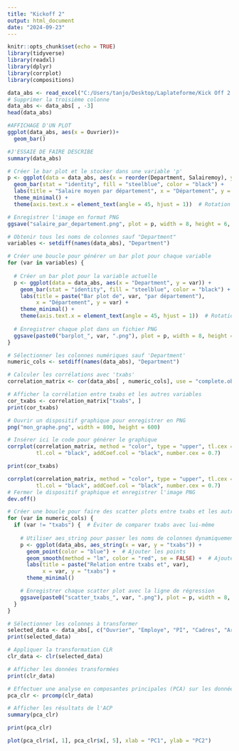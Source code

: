 ---
title: "Kickoff 2"
output: html_document
date: "2024-09-23"
---

```{r setup, include=FALSE}
knitr::opts_chunk$set(echo = TRUE)
library(tidyverse)
library(readxl)
library(dplyr)
library(corrplot)
library(compositions)

data_abs <- read_excel("C:/Users/tanjo/Desktop/Laplateforme/Kick Off 2 Election/data_abs.xlsx")
# Supprimer la troisième colonne
data_abs <- data_abs[ , -3]
head(data_abs)
```
```{r}
#AFFICHAGE D'UN PLOT
ggplot(data_abs, aes(x = Ouvrier))+
  geom_bar()
```
```{r}
#J'ESSAIE DE FAIRE DESCRIBE
summary(data_abs)

```
```{r}
# Créer le bar plot et le stocker dans une variable 'p'
p <- ggplot(data = data_abs, aes(x = reorder(Department, Salairemoy), y = Salairemoy)) +
  geom_bar(stat = "identity", fill = "steelblue", color = "black") +
  labs(title = "Salaire moyen par département", x = "Département", y = "Salaire moyen") +
  theme_minimal() +
  theme(axis.text.x = element_text(angle = 45, hjust = 1))  # Rotation des étiquettes pour les rendre lisibles

# Enregistrer l'image en format PNG
ggsave("salaire_par_departement.png", plot = p, width = 8, height = 6, dpi = 300)

```


```{r}

# Obtenir tous les noms de colonnes sauf "Department"
variables <- setdiff(names(data_abs), "Department")

# Créer une boucle pour générer un bar plot pour chaque variable
for (var in variables) {
  
  # Créer un bar plot pour la variable actuelle
  p <- ggplot(data = data_abs, aes(x = "Department", y = var)) +
    geom_bar(stat = "identity", fill = "steelblue", color = "black") +
    labs(title = paste("Bar plot de", var, "par département"), 
         x = "Département", y = var) +
    theme_minimal() +
    theme(axis.text.x = element_text(angle = 45, hjust = 1))  # Rotation des étiquette
  
  # Enregistrer chaque plot dans un fichier PNG
  ggsave(paste0("barplot_", var, ".png"), plot = p, width = 8, height = 6, dpi = 300)
}

```

```{r}
# Sélectionner les colonnes numériques sauf 'Department'
numeric_cols <- setdiff(names(data_abs), "Department")

# Calculer les corrélations avec 'txabs'
correlation_matrix <- cor(data_abs[ , numeric_cols], use = "complete.obs")

# Afficher la corrélation entre txabs et les autres variables
cor_txabs <- correlation_matrix["txabs", ]
print(cor_txabs)

# Ouvrir un dispositif graphique pour enregistrer en PNG
png("mon_graphe.png", width = 800, height = 600)

# Insérer ici le code pour générer le graphique
corrplot(correlation_matrix, method = "color", type = "upper", tl.cex = 0.8,
         tl.col = "black", addCoef.col = "black", number.cex = 0.7)

print(cor_txabs)

corrplot(correlation_matrix, method = "color", type = "upper", tl.cex = 0.8,
         tl.col = "black", addCoef.col = "black", number.cex = 0.7)
# Fermer le dispositif graphique et enregistrer l'image PNG
dev.off()

```
```{r}
# Créer une boucle pour faire des scatter plots entre txabs et les autres variables avec une régression linéaire
for (var in numeric_cols) {
  if (var != "txabs") {  # Éviter de comparer txabs avec lui-même
    
    # Utiliser aes_string pour passer les noms de colonnes dynamiquement
    p <- ggplot(data_abs, aes_string(x = var, y = "txabs")) +
      geom_point(color = "blue") +  # Ajouter les points
      geom_smooth(method = "lm", color = "red", se = FALSE) +  # Ajouter la régression linéaire en rouge
      labs(title = paste("Relation entre txabs et", var), 
           x = var, y = "txabs") +
      theme_minimal()

    # Enregistrer chaque scatter plot avec la ligne de régression
    ggsave(paste0("scatter_txabs_", var, ".png"), plot = p, width = 8, height = 6, dpi = 300)
  }
}
```
```{r}
# Sélectionner les colonnes à transformer
selected_data <- data_abs[, c("Ouvrier", "Employe", "PI", "Cadres", "Artisant", "Agri")]
print(selected_data)
```
```{r}
# Appliquer la transformation CLR
clr_data <- clr(selected_data)

# Afficher les données transformées
print(clr_data)
```


```{r}
# Effectuer une analyse en composantes principales (PCA) sur les données CLR
pca_clr <- prcomp(clr_data)

# Afficher les résultats de l'ACP
summary(pca_clr)

```

```{r}
print(pca_clr)
```
```{r}
plot(pca_clr$x[, 1], pca_clr$x[, 5], xlab = "PC1", ylab = "PC2")

```

